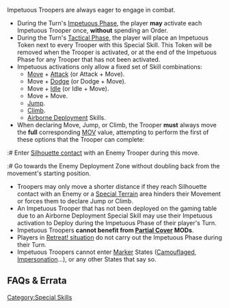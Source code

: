 {{section-special-skills}}


{{n4only}}
{{n4list}}
Impetuous Troopers are always eager to engage in combat.

{{image | name=dual-impetuous-512.png | style=128 }}

{{skillbox |black| IMPETUOUS | AUTOMATIC SKILL }}
{{skill-label | Impetuous Phase, Obligatory. }}
{{effects}}
{{seefaq | Some Effects only apply during the Impetuous activation.}}
* During the Turn's [[Impetuous Phase]], the player '''may''' activate each Impetuous Trooper once, '''without''' spending an Order.
* During the Turn's [[Tactical Phase]], the player will place an Impetuous Token next to every Trooper with this Special Skill. This Token will be removed when the Trooper is activated, or at the end of the Impetuous Phase for any Trooper that has not been activated. 
* Impetuous activations only allow a fixed set of Skill combinations:
** [[Move]] + [[Attack]] (or Attack + Move).
** Move + [[Dodge]] (or Dodge + Move).
** Move + [[Idle]] (or Idle + Move).
** Move + Move.
** [[Jump]].
** [[Climb]].
** [[Airborne Deployment]] Skills. {{seefaq | The Trooper's normal Order will be lost.}}
* When declaring Move, Jump, or Climb, the Trooper '''must''' always move the '''full''' corresponding [[MOV]] value, attempting to perform the first of these options that the Trooper can complete:
:# Enter [[Silhouette contact]] with an Enemy Trooper during this move. 
:# Go towards the Enemy Deployment Zone without doubling back from the movement's starting position. {{seefaq}}
* Troopers may only move a shorter distance if they reach Silhouette contact with an Enemy or a [[Special Terrain]] area hinders their Movement or forces them to declare Jump or Climb.
* An Impetuous Trooper that has not been deployed on the gaming table due to an Airborne Deployment Special Skill may use their Impetuous activation to Deploy during the Impetuous Phase of their player's Turn.
* Impetuous Troopers '''cannot benefit from [[Partial Cover]] MODs'''.
* Players in [[Retreat! situation]] do not carry out the Impetuous Phase during their Turn. 
* Impetuous Troopers cannot enter [[Marker]] States ([[Camouflaged]], [[Impersonation]]...), or any other States that say so.


== FAQs & Errata ==

{{faqbox |
type = faq |
title = N4 FAQ |
version = 1.0, Jan 2021 |
q = Q: Which bullets of the Impetuous Special Skill only apply to Impetuous activations? |
a = A: All bullets related to movement apply only during the Impetuous activation. The Partial Cover and Marker State bullets apply at all times. |
related = [[Impetuous]] }}


{{faqbox |
type = faq |
title = N4 FAQ |
version = 1.0, Jan 2021 |
q = Q: During the Impetuous Phase, How should an Impetuous Trooper move when it has already reached the enemy's Deployment Zone? |
a = A: It can move normally inside the enemy Deployment Zone. |
related = [[Impetuous]] }}


{{faqbox |
type = faq |
title = N4 FAQ |
version = 1.0, Jan 2021 |
q = Q: If a Trooper uses an Airborne Deployment Skill to deploy onto the table via a Coordinated Order or an Impetuous activation, what happens to their own Order? |
a = A: In this situation they will lose their own Order. |
related = [[Combat Jump]], [[Coordinated Orders]], [[Impetuous]], [[Parachutist]] }}


{{faqbox |
type = faq |
title = N4 FAQ |
version = 1.1.1, Dec 2021 |
q = Q: How does movement work during Impetuous activations if you cannot reach Silhouette contact with an enemy? |
a = A: The Trooper must go towards the enemy Deployment Zone, following these priorities. The Trooper must:

* Use his full MOV value.
* End his movement as far as possible from the movement's starting point.
* End his movement as close as possible to the enemy Deployment Zone. |
related = [[Impetuous]] }}


{{faqbox |
type = faq |
title = N4 FAQ |
version = 1.2, Jan 2022 |
q = Q: Do Impetuous activations generate AROs? |
a = A: Yes. The Trooper counts as having had an Order spent on them, and the normal Order Expenditure Sequence applies. |
related = [[Impetuous]] }}

{{n4end}}



[[Category:Special Skills]]